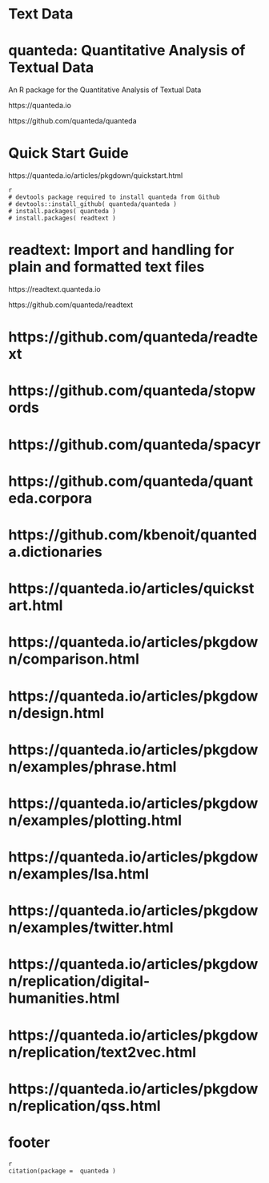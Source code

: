 
# Text Data 


# quanteda: Quantitative Analysis of Textual Data

An R package for the Quantitative Analysis of Textual Data

https://quanteda.io

https://github.com/quanteda/quanteda



# Quick Start Guide


https://quanteda.io/articles/pkgdown/quickstart.html



```
{r download package}
# devtools package required to install quanteda from Github 
# devtools::install_github( quanteda/quanteda ) 
# install.packages( quanteda )
# install.packages( readtext )
```




# readtext: Import and handling for plain and formatted text files

https://readtext.quanteda.io

https://github.com/quanteda/readtext




# https://github.com/quanteda/readtext

# https://github.com/quanteda/stopwords

# https://github.com/quanteda/spacyr

# https://github.com/quanteda/quanteda.corpora

# https://github.com/kbenoit/quanteda.dictionaries

# https://quanteda.io/articles/quickstart.html

# https://quanteda.io/articles/pkgdown/comparison.html

# https://quanteda.io/articles/pkgdown/design.html

# https://quanteda.io/articles/pkgdown/examples/phrase.html

# https://quanteda.io/articles/pkgdown/examples/plotting.html

# https://quanteda.io/articles/pkgdown/examples/lsa.html

# https://quanteda.io/articles/pkgdown/examples/twitter.html

# https://quanteda.io/articles/pkgdown/replication/digital-humanities.html

# https://quanteda.io/articles/pkgdown/replication/text2vec.html

# https://quanteda.io/articles/pkgdown/replication/qss.html








# footer

```
{r citation 2}
citation(package =  quanteda )
```






